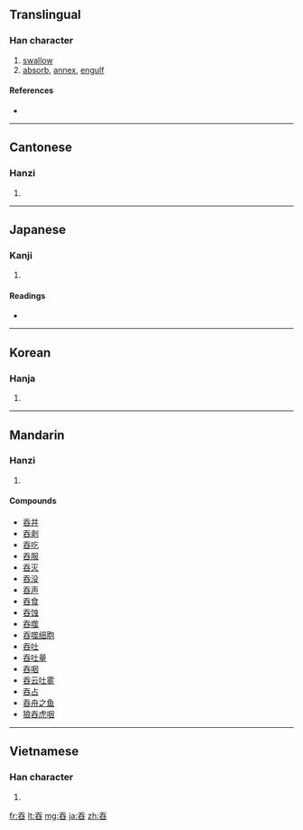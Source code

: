 {{also|呑}}
==Translingual==

===Han character===
{{Han char|rn=30|rad=口|as=04|sn=7|four=2060<sub>3</sub>|canj=一大口 (MKR)}}

# [[swallow]]
# [[absorb]], [[annex]], [[engulf]]

====References====
* {{Han ref|kx=0177.180|dkj=03329|dj=0395.020|hdz=10585.040|uh=541E|ud=21534|bh=A75D|bd=42845}}

----

==Cantonese==

===Hanzi===
{{yue-hanzi|jyut=|y=tan1}}

# {{defn|Cantonese|sort=口04}}

----

==Japanese==

===Kanji===
{{ja-kanji|grade=|rs=口04}}

# {{defn|Japanese}}

====Readings====
* {{ja-readings|on=[[どん]] (don), [[とん]] (ton), [[てん]] (ten)|kun=[[のむ]] (nomu)}}

----

==Korean==

===Hanja===
{{ko-hanja|hangeul=[[탄]]|rv=tan|mr=t'an}}

# {{defn|Korean|sort=口04}}

----

==Mandarin==

===Hanzi===
{{cmn-hanzi|pin=[[tūn]] ([[tun1]])|wg=t'un<sup>1</sup>}}

# {{defn|Mandarin|sort=口04}}

====Compounds====
* [[吞并]]
* [[吞剥]]
* [[吞吃]]
* [[吞服]]
* [[吞灭]]
* [[吞没]]
* [[吞声]]
* [[吞食]]
* [[吞蚀]]
* [[吞噬]]
* [[吞噬细胞]]
* [[吞吐]]
* [[吞吐量]]
* [[吞咽]]
* [[吞云吐雾]]
* [[吞占]]
* [[吞舟之鱼]]
* [[狼吞虎咽]]

----

==Vietnamese==

===Han character===
{{vi-hantu|[[thôn]], [[xôn]]|rs=口04}}

# {{defn|Vietnamese|sort=口04}}

[[fr:吞]]
[[lt:吞]]
[[mg:吞]]
[[ja:吞]]
[[zh:吞]]